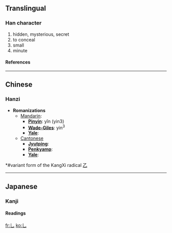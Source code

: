 ==Translingual==
===Han character===
{{Han char|rad=乙|as=00|sn=1|four=|canj=中山 (LU), X中山 (XLU)}}
# hidden, mysterious, secret
# to conceal
# small
# minute
====References====
{{Han ref|kx=0083.170|dkj=00163|hdz=10048.041|uh=4E5A|ud=20058}}

----
==Chinese==
===Hanzi===


* '''Romanizations'''
** [[Mandarin]]:
*** '''[[Pinyin]]''': yǐn (yin3)
*** '''[[Wade-Giles]]''': yin<sup>3</sup>
*** '''[[Yale]]''': 
**[[Cantonese]]
***'''[[Jyutping]]''':
***'''[[Penkyamp]]''': 
***'''[[Yale]]''': 

*#variant form of the KangXi radical [[Wiktionary:Chinese radical index 乙|乙]]

----
==Japanese==
===Kanji===


{{ja-kanji|grade=|rs=乙00}}
====Readings====
{{ja-readings|on=[[いん]] (in), [[おん]] (on)|kun=[[かくれる]] (kakureru)}}




[[fr:乚]]
[[ko:乚]]